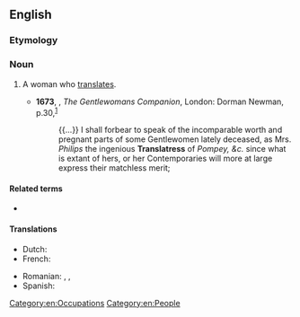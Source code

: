 ==English==

===Etymology===
{{suffix|en|translator|ess}}

===Noun===
{{en-noun}}

# {{lb|en|rare}} A woman who [[translate]]s.
#* '''1673''', {{w|Hannah Woolley}}, ''The Gentlewomans Companion'', London: Dorman Newman, p.{{nbsp}}30,<sup>[http://name.umdl.umich.edu/A66844.0001.001]</sup>
#*: {{...}} I shall forbear to speak of the incomparable worth and pregnant parts of some Gentlewomen lately deceased, as Mrs. ''Philips'' the ingenious '''Translatress''' of ''Pompey, &c.'' since what is extant of hers, or her Contemporaries will more at large express their matchless merit;

====Related terms====
* {{l|en|translator}}

====Translations====
{{trans-top|A woman who translates}}
* Dutch: {{t+|nl|vertaalster|f}}
* French: {{t+|fr|traductrice|f}}
{{trans-mid}}
* Romanian: {{t+|ro|traducătoare|f}}, {{t+|ro|translatoare|f}}, {{t+|ro|interpretă|f}}
* Spanish: {{t+|es|traductora|f}}
{{trans-bottom}}

[[Category:en:Occupations]]
[[Category:en:People]]